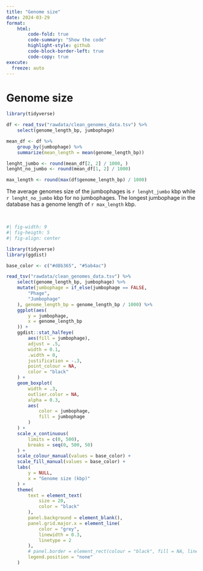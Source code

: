 ```yaml
---
title: "Genome size"
date: 2024-03-29
format:
    html:
        code-fold: true
        code-summary: "Show the code"
        highlight-style: github
        code-block-border-left: true
        code-copy: true
execute:
  freeze: auto
---
```


# Genome size

```r
library(tidyverse)

df <- read_tsv("rawdata/clean_genomes_data.tsv") %>%
    select(genome_length_bp, jumbophage)

mean_df <- df %>%
    group_by(jumbophage) %>%
    summarize(mean_length = mean(genome_length_bp))

lenght_jumbo <- round(mean_df[2, 2] / 1000, )
lenght_no_jumbo <- round(mean_df[1, 2] / 1000)

max_length <- round(max(df$genome_length_bp) / 1000)

```

::: {.justify}
The average genomes size of the jumbophages is `r lenght_jumbo` kbp while `r lenght_no_jumbo` kbp for no jumbophages. The longest jumbophage in the database has a genome length of `r max_length` kbp.
:::

<br>

```r
#| fig-width: 9
#| fig-heigth: 5
#| fig-align: center

library(tidyverse)
library(ggdist)

base_color <- c("#d8b365", "#5ab4ac")

read_tsv("rawdata/clean_genomes_data.tsv") %>%
    select(genome_length_bp, jumbophage) %>%
    mutate(jumbophage = if_else(jumbophage == FALSE,
        "Phage",
        "Jumbophage"
    ), genome_length_bp = genome_length_bp / 1000) %>%
    ggplot(aes(
        y = jumbophage,
        x = genome_length_bp
    )) +
    ggdist::stat_halfeye(
        aes(fill = jumbophage),
        adjust = .5,
        width = 0.1,
        .width = 0,
        justification = -.3,
        point_colour = NA,
        color = "black"
    ) +
    geom_boxplot(
        width = .3,
        outlier.color = NA,
        alpha = 0.3,
        aes(
            color = jumbophage,
            fill = jumbophage
        )
    ) +
    scale_x_continuous(
        limits = c(0, 500),
        breaks = seq(0, 500, 50)
    ) +
    scale_colour_manual(values = base_color) +
    scale_fill_manual(values = base_color) +
    labs(
        y = NULL,
        x = "Genome size (kbp)"
    ) +
    theme(
        text = element_text(
            size = 20,
            color = "black"
        ),
        panel.background = element_blank(),
        panel.grid.major.x = element_line(
            color = "grey",
            linewidth = 0.3,
            linetype = 2
        ),
        # panel.border = element_rect(colour = "black", fill = NA, linewidth = 1),
        legend.position = "none"
    )
```
